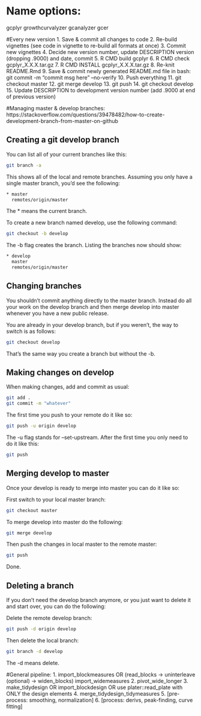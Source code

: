 # Name options:
gcplyr
growthcurvalyzer
gcanalyzer
gcer

#Every new version
1. Save & commit all changes to code
2. Re-build vignettes (see code in vignette to re-build all formats at once)
3. Commit new vignettes
4. Decide new version number, update DESCRIPTION version (dropping .9000) and date, commit
5. R CMD build gcplyr
6. R CMD check gcplyr_X.X.X.tar.gz
7. R CMD INSTALL gcplyr_X.X.X.tar.gz
8. Re-knit README.Rmd
9. Save & commit newly generated README.md file
      in bash: git commit -m "commit msg here" --no-verify
10. Push everything
11. git checkout master
12. git merge develop
13. git push
14. git checkout develop
15. Update DESCRIPTION to development version number (add .9000 at end of previous version)


#Managing master & develop branches:
https://stackoverflow.com/questions/39478482/how-to-create-development-branch-from-master-on-github

## Creating a git develop branch
You can list all of your current branches like this:

```bash
git branch -a
```

This shows all of the local and remote branches. Assuming you only have a single master branch, you'd see the following:

```bash
* master
  remotes/origin/master
```
The * means the current branch.

To create a new branch named develop, use the following command:

```bash
git checkout -b develop
```

The -b flag creates the branch. Listing the branches now should show:

```bash
* develop
  master
  remotes/origin/master
```

## Changing branches
You shouldn't commit anything directly to the master branch. Instead do all your work on the develop branch and then merge develop into master whenever you have a new public release.

You are already in your develop branch, but if you weren't, the way to switch is as follows:

```bash
git checkout develop
```

That's the same way you create a branch but without the -b.

## Making changes on develop
When making changes, add and commit as usual:

```bash
git add .
git commit -m "whatever"
```

The first time you push to your remote do it like so:

```bash
git push -u origin develop
```

The -u flag stands for --set-upstream. After the first time you only need to do it like this:

```bash
git push
```

## Merging develop to master
Once your develop is ready to merge into master you can do it like so:

First switch to your local master branch:

```bash
git checkout master
```

To merge develop into master do the following:

```bash
git merge develop
```

Then push the changes in local master to the remote master:

```bash
git push
```

Done.

## Deleting a branch
If you don't need the develop branch anymore, or you just want to delete it and start over, you can do the following:

Delete the remote develop branch:

```bash
git push -d origin develop
```

Then delete the local branch:

```bash
git branch -d develop
```

The -d means delete.


#General pipeline:
 1.  import_blockmeasures OR
       (read_blocks -> uninterleave (optional) -> widen_blocks)
     import_widemeasures
 2.  pivot_wide_longer
 3.  make_tidydesign OR
     import_blockdesign OR
     use plater::read_plate with ONLY the design elements
 4.  merge_tidydesign_tidymeasures
 5.  [pre-process: smoothing, normalization]
 6.  [process: derivs, peak-finding, curve fitting]